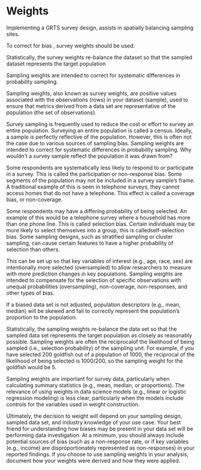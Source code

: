 # Weights

Implementing a GRTS survey design, assists in spatially balancing sampling sites.



To correct for bias , survey weights should be used. 


Statistically, the survey weights re-balance the dataset so that the sampled dataset represents the target population  









Sampling weights are intended to correct for systematic differences in probability sampling.

Sampling weights, also known as survey weights, are positive values associated with the observations (rows) in your dataset (sample), used to ensure that metrics derived from a data set are representative of the population (the set of observations).

Survey sampling is frequently used to reduce the cost or effort to survey an entire population. Surveying an entire population is called a census. Ideally, a sample is perfectly reflective of the population. However, this is often not the case due to various sources of sampling bias. Sampling weights are intended to correct for systematic differences in probability sampling.
Why wouldn’t a survey sample reflect the population it was drawn from?

Some respondents are systematically less likely to respond to or participate in a survey. This is called the participation or non-response bias.
Some segments of the population may not be included in a survey sample’s frame. A traditional example of this is seen in telephone surveys, they cannot access homes that do not have a telephone. This effect is called a coverage bias, or non-coverage.




Some respondents may have a differing probability of being selected. An example of this would be a telephone survey where a household has more than one phone line. This is called selection bias.
Certain individuals may be more likely to select themselves into a group, this is calledself-selection bias.
Some sampling designs, such as stratified sampling or cluster sampling, can cause certain features to have a higher probability of selection than others.

This can be set up so that key variables of interest (e.g., age, race, sex) are intentionally more selected (oversampled) to allow researchers to measure with more prediction changes in key populations.
Sampling weights are intended to compensate for the selection of specific observations with unequal probabilities (oversampling), non-coverage, non-responses, and other types of bias. 


If a biased data set is not adjusted, population descriptors (e.g., mean, median) will be skewed and fail to correctly represent the population’s proportion to the population.

Statistically, the sampling weights re-balance the data set so that the sampled data set represents the target population as closely as reasonably possible. Sampling weights are often the reciprocalof the likelihood of being sampled (i.e., selection probability) of the sampling unit. For example, if you have selected 200 goldfish out of a population of 1000, the reciprocal of the likelihood of being selected is 1000/200, so the sampling weight for the goldfish would be 5.

Sampling weights are important for survey data, particularly when calculating summary statistics (e.g., mean, median, or proportions). The relevance of using weights in data science models (e.g., linear or logistic regression modeling) is less clear, particularly when the models include controls for the variables used in weight construction.

Ultimately, the decision to weight will depend on your sampling design, sampled data set, and industry knowledge of your use case. Your best friend for understanding how biases may be present in your data set will be performing data investigation. At a minimum, you should always include potential sources of bias (such as a non-response rate, or if key variables (e.g., income) are disproportionately represented as non-responses) in your reported findings. If you choose to use sampling weights in your analysis, document how your weights were derived and how they were applied.